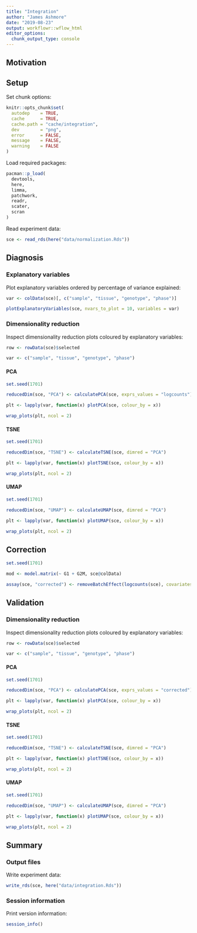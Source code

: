 ```yaml
---
title: "Integration"
author: "James Ashmore"
date: "2019-08-23"
output: workflowr::wflow_html
editor_options:
  chunk_output_type: console
---
```


## Motivation

## Setup

Set chunk options:

```r
knitr::opts_chunk$set(
  autodep    = TRUE,
  cache      = TRUE,
  cache.path = "cache/integration",
  dev        = "png",
  error      = FALSE,
  message    = FALSE,
  warning    = FALSE
)
```

Load required packages:

```r
pacman::p_load(
  devtools,
  here,
  limma,
  patchwork,
  readr,
  scater,
  scran
)
```

Read experiment data:

```r
sce <- read_rds(here("data/normalization.Rds"))
```

## Diagnosis

### Explanatory variables

Plot explanatory variables ordered by percentage of variance explained:

```r
var <- colData(sce)[, c("sample", "tissue", "genotype", "phase")]

plotExplanatoryVariables(sce, nvars_to_plot = 10, variables = var)
```

### Dimensionality reduction {.tabset}

Inspect dimensionality reduction plots coloured by explanatory variables:

```r
row <- rowData(sce)$selected

var <- c("sample", "tissue", "genotype", "phase")
```

#### PCA

```r
set.seed(1701)

reducedDim(sce, "PCA") <- calculatePCA(sce, exprs_values = "logcounts")

plt <- lapply(var, function(x) plotPCA(sce, colour_by = x))

wrap_plots(plt, ncol = 2)
```

#### TSNE

```r
set.seed(1701)

reducedDim(sce, "TSNE") <- calculateTSNE(sce, dimred = "PCA")

plt <- lapply(var, function(x) plotTSNE(sce, colour_by = x))

wrap_plots(plt, ncol = 2)
```

#### UMAP

```r
set.seed(1701)

reducedDim(sce, "UMAP") <- calculateUMAP(sce, dimred = "PCA")

plt <- lapply(var, function(x) plotUMAP(sce, colour_by = x))

wrap_plots(plt, ncol = 2)
```

## Correction

```r
set.seed(1701)

mod <- model.matrix(~ G1 + G2M, sce@colData)

assay(sce, "corrected") <- removeBatchEffect(logcounts(sce), covariates = mod[, -1])
```

## Validation

### Dimensionality reduction {.tabset}

Inspect dimensionality reduction plots coloured by explanatory variables:

```r
row <- rowData(sce)$selected

var <- c("sample", "tissue", "genotype", "phase")
```

#### PCA

```r
set.seed(1701)

reducedDim(sce, "PCA") <- calculatePCA(sce, exprs_values = "corrected")

plt <- lapply(var, function(x) plotPCA(sce, colour_by = x))

wrap_plots(plt, ncol = 2)
```

#### TSNE

```r
set.seed(1701)

reducedDim(sce, "TSNE") <- calculateTSNE(sce, dimred = "PCA")

plt <- lapply(var, function(x) plotTSNE(sce, colour_by = x))

wrap_plots(plt, ncol = 2)
```

#### UMAP

```r
set.seed(1701)

reducedDim(sce, "UMAP") <- calculateUMAP(sce, dimred = "PCA")

plt <- lapply(var, function(x) plotUMAP(sce, colour_by = x))

wrap_plots(plt, ncol = 2)
```

## Summary

### Output files

Write experiment data:

```r
write_rds(sce, here("data/integration.Rds"))
```

### Session information

Print version information:

```r
session_info()
```
